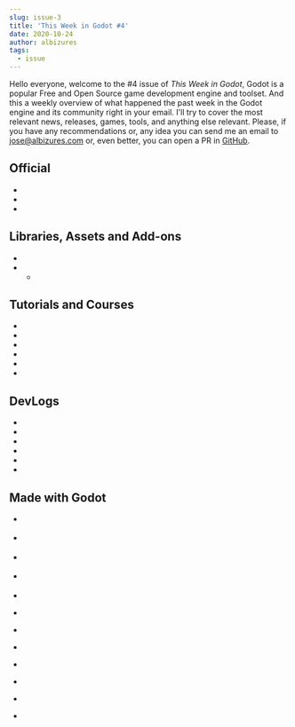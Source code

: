 ```yaml
---
slug: issue-3
title: 'This Week in Godot #4'
date: 2020-10-24
author: albizures
tags:
  - issue
---
```



Hello everyone, welcome to the #4 issue of _This Week in Godot_, Godot is a popular Free and Open Source game development engine and toolset. And this a weekly overview of what happened the past week in the Godot engine and its community right in your email. I'll try to cover the most relevant news, releases, games, tools, and anything else relevant. Please, if you have any recommendations or, any idea you can send me an email to jose@albizures.com or, even better, you can open a PR in [GitHub](https://github.com/albizures/ThisWeekInGodot).

## Official

- <PostLink
  	type="article"
  	label="X11 display server progress report"
  	link="https://godotengine.org/article/x11-display-server-progress-report"
  />
- <PostLink
  	label="FXAA support was just merged in #godotengine's 3.2 branch!"
  	link="https://twitter.com/HugoLocurcio/status/1318556940373528581"
  	source="https://github.com/godotengine/godot/pull/42006"
  />
- <PostLink
  	type="article"
  	label="GDScript progress report: Typed instructions"
  	link="https://godotengine.org/article/gdscript-progress-report-typed-instructions"
  />

## Libraries, Assets and Add-ons

- <PostLink
  	label="Godot 3 2D CRT Shader v2"
  	link="https://github.com/hiulit/Godot-3-2D-CRT-Shader/releases"
  	source="https://github.com/hiulit/Godot-3-2D-CRT-Shader"
  />
- - <PostLink
    	link="NimbleBeasts Godot Boilerplate"
    	link="https://nimblebeastscollective.itch.io/godot-boilerplate"
    	source="https://github.com/NimbleBeasts/NbGodotBoilerplate"
    />

## Tutorials and Courses

- <PostLink
  	type="article"
  	label="Importing Godot TileMaps from CSV"
  	link="https://medium.com/@tangentstorm/importing-godot-tilemaps-from-csv-43c9ccf605e0"
  />
- <PostLink
  	type="youtube"
  	label="Learn How to Tween Nodes"
  	link="https://youtu.be/0npzrBYb9dA"
  />
- <PostLink
  	type="youtube"
  	label="Superhot/Max Payne Bullet Time"
  	link="https://youtu.be/82s-63rFoa8"
  />
- <PostLink
  	type="youtube"
  	label="Animation Resource in Godot GDScript"
  	source="https://github.com/Godot-Tutorials/Animation-Class-Basic-Example"
  	link="https://youtu.be/nlUzTRfbsBQ"
  />
- <PostLink
  	type="youtube"
  	label="1Bit Metroidvania in Godot - Part 2: Simple State Machine for Beginners"
  	source="https://github.com/DocoDan/1BitMV_Pickup"
  	link="https://youtu.be/i8AI65_Sot8"
  />
- <PostLink
  	type="youtube"
  	label="AnimatedSprite Tutorial"
  	link="https://youtu.be/uUTEeriHd_w"
  />

## DevLogs

- <PostLink
  	type="youtube"
  	label="Adding WebXR to Godot - progress report #4"
  	link="https://youtu.be/uy6moGOIBmQ"
  	source="https://github.com/godotengine/godot/pull/42397"
  />
- <PostLink
  	type="youtube"
  	label="5 New Blocks + Game Demo | Bio-Electric Inc. Devlog #4"
  	link="https://youtu.be/Ki4A7ctan4I"
  />
- <PostLink
  	type="youtube"
  	label="A* Pathfinding in Roguelikes (a teardown)"
  	link="https://youtu.be/Rf9GZKfALAo"
  	source="https://github.com/Harrk/godot-astar-microadventure"
  />
- <PostLink
  	type="youtube"
  	label="Multimesh & Grid map"
  	link="https://youtu.be/5586-wjWkvU"
  />
- <PostLink
  	type="youtube"
  	label="Among Us 3D"
  	link="https://youtu.be/nVggPKluAY8"
  />
- <PostLink
  	type="youtube"
  	label="Rain shader"
  	link="https://youtu.be/u3Kz0IvujT4"
  	source="https://github.com/Lexpartizan/Godot_rain_shader"
  />

## Made with Godot

- <PostLink
  	label="Stacker Puzzle"
  	link="https://store.steampowered.com/app/1436490/Stacker_Puzzle"
  />

- <PostLink
  	label="mouse_controls"
  	link="https://ondrejoda.itch.io/mouse-controls"
  />
- <PostLink
  	label="Bludoku"
  	isMobile
  	link="https://play.google.com/store/apps/details?id=com.chillpizza.bludoku"
  />
- <PostLink
  	label="Bludoku"
  	link="https://play.google.com/store/apps/details?id=com.chillpizza.bludoku"
  />

- <PostLink label="MagRacer Alpha" link="https://issmir.itch.io/magracer" />
- <PostLink
  	link="Spooky Ghosts Got Com"
  	link="https://zertuk.itch.io/spooky-ghosts-dot-com"
  />

- <PostLink label="Thy Flesh" link="https://warrrkus.itch.io/thy-flesh" />
- <PostLink
  	label="Soulless in Seattle"
  	link="https://funkeh.itch.io/soulless-in-seattle"
  />
- <PostLink
  	label="Usceese - Geheimnis der Vasen"
  	link="https://soliska.itch.io/usceese-geheimnis-der-vasen"
  />
- <PostLink
  	label="How to Make a Cup of Tea"
  	link="https://linky00.itch.io/how-to-make-a-cup-of-tea"
  />
- <PostLink
  	label="Loose Units"
  	author="caveware"
  	link="https://caveware.itch.io/loose-units"
  />
- <PostLink
  	label="HANDMADEDEATHLABYRINTH issue 0"
  	link="https://droqen.itch.io/hmdl-0"
  	author="droqen"
  />
